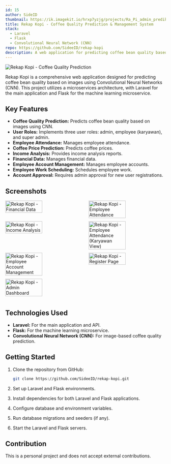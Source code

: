 ```yaml
---
id: 15
author: SideID
thumbnail: https://ik.imagekit.io/hrxp7yzjg/projects/Ra_Pi_admin_prediksikopi.png?updatedAt=1742442501780
title: Rekap Kopi - Coffee Quality Prediction & Management System
stack:
  - Laravel
  - Flask
  - Convolutional Neural Network (CNN)
repo: https://github.com/SideeID/rekap-kopi
description: A web application for predicting coffee bean quality based on images using Convolutional Neural Networks, built with Laravel and Flask microservices architecture.
---
```


<img
  src="https://ik.imagekit.io/hrxp7yzjg/projects/Ra_Pi_admin_prediksikopi.png?updatedAt=1742442501780"
  alt="Rekap Kopi - Coffee Quality Prediction"
  fetchPriority="high"
/>

Rekap Kopi is a comprehensive web application designed for predicting coffee bean quality based on images using Convolutional Neural Networks (CNN). This project utilizes a microservices architecture, with Laravel for the main application and Flask for the machine learning microservice.

## Key Features

* **Coffee Quality Prediction:** Predicts coffee bean quality based on images using CNN.
* **User Roles:** Implements three user roles: admin, employee (karyawan), and super admin.
* **Employee Attendance:** Manages employee attendance.
* **Coffee Price Prediction:** Predicts coffee prices.
* **Income Analysis:** Provides income analysis reports.
* **Financial Data:** Manages financial data.
* **Employee Account Management:** Manages employee accounts.
* **Employee Work Scheduling:** Schedules employee work.
* **Account Approval:** Requires admin approval for new user registrations.

## Screenshots

<div style="display: flex; flex-wrap: wrap; justify-content: space-between;">
  <img
    src="https://ik.imagekit.io/hrxp7yzjg/projects/Ra_Pi_admin_keuangan.png?updatedAt=1742442502006"
    alt="Rekap Kopi - Financial Data"
    style="width: 48%; margin-bottom: 10px;"
  />
  <img
    src="https://ik.imagekit.io/hrxp7yzjg/projects/Ra_Pi_admin_absensi.png?updatedAt=1742442502543"
    alt="Rekap Kopi - Employee Attendance"
    style="width: 48%; margin-bottom: 10px;"
  />
    <img
    src="https://ik.imagekit.io/hrxp7yzjg/projects/Ra_Pi_admin_analisispendapatan.png?updatedAt=1742442502716"
    alt="Rekap Kopi - Income Analysis"
    style="width: 48%; margin-bottom: 10px;"
  />
    <img
    src="https://ik.imagekit.io/hrxp7yzjg/projects/Ra_Pi_karyawan_absensi.png?updatedAt=1742442504398"
    alt="Rekap Kopi - Employee Attendance (Karyawan View)"
    style="width: 48%; margin-bottom: 10px;"
  />
  <img
    src="https://ik.imagekit.io/hrxp7yzjg/projects/Ra_Pi_admin_akunkaryawan.png?updatedAt=1742442505056"
    alt="Rekap Kopi - Employee Account Management"
    style="width: 48%; margin-bottom: 10px;"
  />
    <img
    src="https://ik.imagekit.io/hrxp7yzjg/projects/Ra_Pi_register.png?updatedAt=1742442506080"
    alt="Rekap Kopi - Register Page"
    style="width: 48%; margin-bottom: 10px;"
  />
    <img
    src="https://ik.imagekit.io/hrxp7yzjg/projects/Ra_Pi_admin.png?updatedAt=1742442506411"
    alt="Rekap Kopi - Admin Dashboard"
    style="width: 48%; margin-bottom: 10px;"
  />
</div>

## Technologies Used

* **Laravel:** For the main application and API.
* **Flask:** For the machine learning microservice.
* **Convolutional Neural Network (CNN):** For image-based coffee quality prediction.

## Getting Started

1.  Clone the repository from GitHub:

    ```bash
    git clone https://github.com/SideeID/rekap-kopi.git
    ```

2.  Set up Laravel and Flask environments.
3.  Install dependencies for both Laravel and Flask applications.
4.  Configure database and environment variables.
5.  Run database migrations and seeders (if any).
6.  Start the Laravel and Flask servers.

## Contribution

This is a personal project and does not accept external contributions.